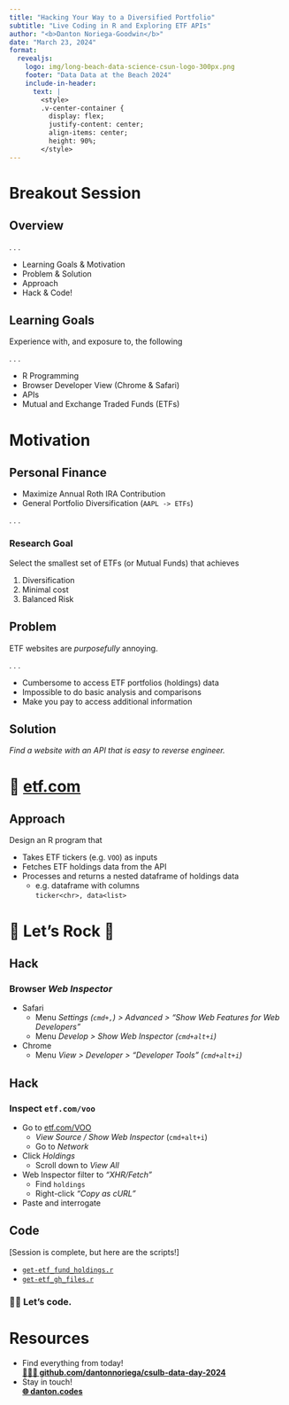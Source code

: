 ```yaml
---
title: "Hacking Your Way to a Diversified Portfolio"
subtitle: "Live Coding in R and Exploring ETF APIs"
author: "<b>Danton Noriega-Goodwin</b>"
date: "March 23, 2024"
format: 
  revealjs:
    logo: img/long-beach-data-science-csun-logo-300px.png
    footer: "Data Data at the Beach 2024"
    include-in-header: 
      text: |
        <style>
        .v-center-container {
          display: flex;
          justify-content: center;
          align-items: center;
          height: 90%;
        </style>
---
```


# Breakout Session

## Overview

. . .


- Learning Goals & Motivation
- Problem & Solution
- Approach
- Hack & Code!

## Learning Goals

Experience with, and exposure to, the following

. . .

- R Programming
- Browser Developer View (Chrome & Safari)
- APIs
- Mutual and Exchange Traded Funds (ETFs)

# Motivation

## Personal Finance

- Maximize Annual Roth IRA Contribution
- General Portfolio Diversification (`AAPL -> ETFs`)

. . .

### Research Goal

Select the smallest set of ETFs (or Mutual Funds) that achieves

1. Diversification
2. Minimal cost
3. Balanced Risk

## Problem

ETF websites are *purposefully* annoying.

. . .

- Cumbersome to access ETF portfolios (holdings) data
- Impossible to do basic analysis and comparisons
- Make you pay to access additional information

## Solution {.center}

*Find a website with an API that is easy to reverse engineer.*

# 👀 [etf.com](https://www.etf.com)

## Approach

Design an R program that

* Takes ETF tickers (e.g. `VOO`) as inputs
* Fetches ETF holdings data from the API
* Processes and returns a nested dataframe of holdings data
  * e.g. dataframe with columns  
    `ticker<chr>, data<list>`

# 🤘 Let's Rock 🎸 {.center}

## Hack

### Browser *Web Inspector*

- Safari
  - Menu *Settings (`cmd+,`) > Advanced > "Show Web Features for Web Developers"*
  - Menu *Develop > Show Web Inspector (`cmd+alt+i`)*
- Chrome
  - Menu *View > Developer > "Developer Tools" (`cmd+alt+i`)*

## Hack

### Inspect `etf.com/voo`

- Go to [etf.com/VOO](https://www.etf.com/VOO)
  - *View Source / Show Web Inspector* (`cmd+alt+i `)
  - Go to *Network*
- Click *Holdings*
  - Scroll down to *View All*
- Web Inspector filter to *"XHR/Fetch"*
  - Find `holdings`
  - Right-click *"Copy as cURL"*
- Paste and interrogate

## Code

[Session is complete, but here are the scripts!]

- [`get-etf_fund_holdings.r`](https://github.com/dantonnoriega/csulb-data-day-2024/blob/main/R/get-etf_fund_holdings.r)
- [`get-etf_gh_files.r`](https://github.com/dantonnoriega/csulb-data-day-2024/blob/main/R/get-etf_gh_files.R)
 
### 🧑‍💻 Let's code.

# Resources

* Find everything from today!  
  [**👩🏽‍💻 github.com/dantonnoriega/csulb-data-day-2024**](https://github.com/dantonnoriega/csulb-data-day-2024)
* Stay in touch!  
  [**🌐 danton.codes**](http://danton.codes)
